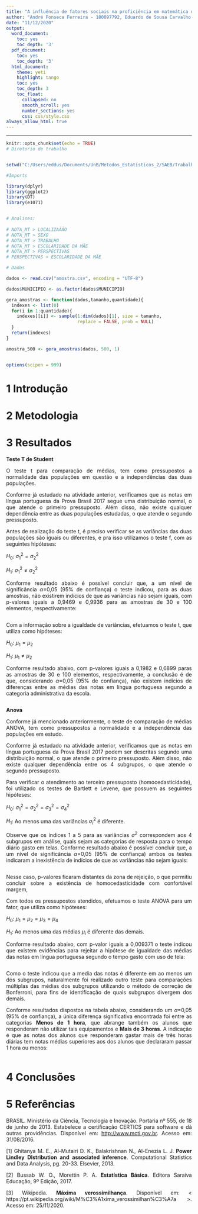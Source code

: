 ---
title: "A influência de fatores sociais na proficiência em matemática dos alunos do 9º ano do ensino fundamental na Prova Brasil 2017"
author: "André Fonseca Ferreira - 180097792, Eduardo de Sousa Carvalho - 180048082, Juliana Magalhães Rosa - 180020935"
date: "11/12/2020"
output:
  word_document:
    toc: yes
    toc_depth: '3'
  pdf_document:
    toc: yes
    toc_depth: '3'
  html_document:
    theme: yeti
    highlight: tango
    toc: yes
    toc_depth: 3
    toc_float:
      collapsed: no
      smooth_scroll: yes
      number_sections: yes
      css: css/style.css
always_allow_html: true
---
<style>
body {
text-align: justify}
</style>


---



```{r setup, echo = FALSE, warning = FALSE, include = FALSE}
knitr::opts_chunk$set(echo = TRUE)
# Diretorio de trabalho


setwd("C:/Users/eddus/Documents/UnB/Metodos_Estatisticos_2/SAEB/Trabalho")

#Imports

library(dplyr)
library(ggplot2)
library(DT)
library(e1071)


# Analises:
  
# NOTA_MT > LOCALIZAÃÃO
# NOTA_MT > SEXO
# NOTA_MT > TRABALHO
# NOTA_MT > ESCOLARIDADE DA MÃE
# NOTA_MT > PERSPECTIVAS
# PERSPECTIVAS > ESCOLARIDADE DA MÃE

# Dados

dados <- read.csv("amostra.csv", encoding = "UTF-8")

dados$MUNICIPIO <- as.factor(dados$MUNICIPIO)

gera_amostras <- function(dados,tamanho,quantidade){
  indexes <- list(0)
  for(i in 1:quantidade){
    indexes[[i]] <- sample(1:dim(dados)[1], size = tamanho, 
                           replace = FALSE, prob = NULL)
  }
  return(indexes)
}

amostra_500 <- gera_amostras(dados, 500, 1)


options(scipen = 999)

```

# **1 Introdução**



# **2 Metodologia**



# **3 Resultados**




**Teste T de Student**

O teste t para comparação de médias, tem como pressupostos a normalidade das populações em questão e a independências das duas populações. 

Conforme já estudado na atividade anterior, verificamos que as notas em língua portuguesa da Prova Brasil 2017 segue uma distribuição normal, o que atende o primeiro pressuposto. Além disso, não existe qualquer dependência entre as duas populações estudadas, o que atende o segundo pressuposto.

Antes de realização do teste t, é preciso verificar se as variâncias das duas populações são iguais ou diferentes, e pra isso utilizamos o teste f, com as seguintes hipóteses:

$H_0$: $\sigma_1^2 = \sigma_2^2$

$H_1$: $\sigma_1^2\ne \sigma_2^2$

Conforme resultado abaixo é possível concluir que, a um nível de significância $\alpha$=0,05 (95% de confiança) o teste indicou, para as duas amostras, não existirem indícios de que as variâncias não sejam iguais, com p-valores iguais a 0,9469 e 0,9936 para as amostras de 30 e 100 elementos, respectivamente:

<div align="center">
<div style="width: 80%; margin:0 left;text-align: left;font-size: 11px;">


```{r nt_1, echo=FALSE, message=FALSE, warning=FALSE, paged.print=FALSE, warnings=FALSE, fig.align='right', fig.cap="Fonte: SAEB 2017"}



```

</div>
</div>

Com a informação sobre a igualdade de variâncias, efetuamos o teste t, que utiliza como hipóteses:

$H_0$: $\mu_1 = \mu_2$

$H_1$: $\mu_1\ne \mu_2$

Conforme resultado abaixo, com p-valores iguais a 0,1982 e 0,6899 paras as amostras de 30 e 100 elementos, respectivamente, a conclusão é de que, considerando $\alpha$=0,05 (95% de confiança), não existem indícios de diferenças entre as médias das notas em língua portuguesa segundo a categoria administrativa da escola.

<div align="center">
<div style="width: 80%; margin:0 left;text-align: left;font-size: 11px;">

```{r nt_2, echo=FALSE, message=FALSE, warning=FALSE, paged.print=FALSE, warnings=FALSE, fig.align='right', fig.cap="Fonte: SAEB 2017"}



```

</div>
</div>




**Anova**

Conforme já mencionado anteriormente, o teste de comparação de médias ANOVA, tem como pressupostos a normalidade e a independência das populações em estudo. 

Conforme já estudado na atividade anterior, verificamos que as notas em língua portuguesa da Prova Brasil 2017 podem ser descritas segundo uma distribuição normal, o que atende o primeiro pressuposto. Além disso, não existe qualquer dependência entre os 4 subgrupos, o que atende o segundo pressuposto.

Para verificar o atendimento ao terceiro pressuposto (homocedasticidade), foi utilizado os testes de Bartlett e Levene, que possuem as seguintes hipóteses:

$H_0$: $\sigma_1^2 = \sigma_2^2= \sigma_3^2= \sigma_4^2$

$H_1$: Ao menos uma das variâncias $\sigma_i^2$ é diferente.

Observe que os índices 1 a 5 para as variâncias $\sigma^2$ correspondem aos 4 subgrupos em análise, quais sejam as categorias de resposta para o tempo diário gasto em telas. Conforme resultado abaixo é possível concluir que, a um nível de significância $\alpha$=0,05 (95% de confiança) ambos os testes indicaram a inexistência de indícios de que as variâncias não sejam iguais:

<div align="center">
<div style="width: 80%; margin:0 left;text-align: left;font-size: 11px;">


```{r nt_3, echo=FALSE, message=FALSE, warning=FALSE, paged.print=FALSE, warnings=FALSE, fig.align='right', fig.cap="Fonte: SAEB 2017"}




```

</div>
</div>

Nesse caso, p-valores ficaram distantes da zona de rejeição, o que permitiu concluir sobre a existência de homocedasticidade com confortável margem,

Com todos os pressupostos atendidos, efetuamos o teste ANOVA para um fator, que utiliza como hipóteses:

$H_0$: $\mu_1 = \mu_2= \mu_3= \mu_4$

$H_1$: Ao menos uma das médias $\mu_i$ é diferente das demais.

Conforme resultado abaixo, com p-valor iguais a 0,009371 o teste indicou que existem evidências para rejeitar a hipótese de igualdade das médias das notas em língua portuguesa segundo o tempo gasto com uso de tela:

<div align="center">
<div style="width: 80%; margin:0 left;text-align: left;font-size: 11px;">

```{r nt_4, echo=FALSE, message=FALSE, warning=FALSE, paged.print=FALSE, warnings=FALSE, fig.align='right', fig.cap="Fonte: SAEB 2017"}




```

</div>
</div>

Como o teste indicou que a media das notas é diferente em ao menos um dos subgrupos, naturalmente foi realizado outro teste para comparações múltiplas das médias dos subgrupos utilizando o método de correção de Bonferroni, para fins de identificação de quais subgrupos divergem dos demais.

Conforme resultados dispostos na tabela abaixo, considerando um $\alpha$=0,05 (95% de confiança), a única diferença significativa encontrada foi entre as categorias **Menos de 1 hora**, que abrange também os alunos que responderam não utilizar tais equipamentos e **Mais de 3 horas**. A indicação é que as notas dos alunos que responderam gastar mais de três horas diárias tem notas médias superiores aos dos alunos que declararam passar 1 hora ou menos:

<div align="center">
<div style="width: 80%; margin:0 left;text-align: left;font-size: 11px;">

```{r nt_5, echo=FALSE, message=FALSE, warning=FALSE, paged.print=FALSE, warnings=FALSE, fig.align='right', fig.cap="Fonte: SAEB 2017"}






```

</div>
</div>





# **4 Conclusões**



# **5 Referências**

BRASIL. Ministério da Ciência, Tecnologia e Inovação. Portaria nº 555, de 18 de junho de 2013. Estabelece a certificação CERTICS para software e dá outras providências. Disponível em: <http://www.mcti.gov.br>. Acesso em: 31/08/2016.

[1] Ghitanya M. E., Al-Mutairi D. K., Balakrishnan N., Al-Enezia L. J. **Power Lindley DIstribution and associated inference**. Computational Statistics and Data Analysis, pg. 20-33. Elsevier, 2013. 

[2] Bussab W. O., Morettin P. A. **Estatística Básica**. Editora Saraiva Educação, 9º Edição, 2017. 

[3] Wikipedia. **Máxima verossimilhança**. Disponível em: < https://pt.wikipedia.org/wiki/M%C3%A1xima_verossimilhan%C3%A7a >. Acesso em: 25/11/2020. 



